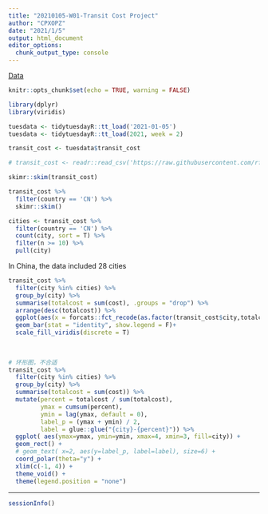 ```yaml
---
title: "20210105-W01-Transit Cost Project"
author: "CPXOPZ"
date: "2021/1/5"
output: html_document
editor_options: 
  chunk_output_type: console
---
```


[Data](https://github.com/rfordatascience/tidytuesday/blob/master/data/2021/2021-01-05)

```r
knitr::opts_chunk$set(echo = TRUE, warning = FALSE)
```

```r
library(dplyr)
library(viridis)
```

```r
tuesdata <- tidytuesdayR::tt_load('2021-01-05')
tuesdata <- tidytuesdayR::tt_load(2021, week = 2)

transit_cost <- tuesdata$transit_cost

# transit_cost <- readr::read_csv('https://raw.githubusercontent.com/rfordatascience/tidytuesday/master/data/2021/2021-01-05/transit_cost.csv')
```

```r
skimr::skim(transit_cost)

transit_cost %>% 
  filter(country == 'CN') %>% 
  skimr::skim()

cities <- transit_cost %>% 
  filter(country == 'CN') %>% 
  count(city, sort = T) %>% 
  filter(n >= 10) %>% 
  pull(city)
```

In China, the data included 28 cities

```r
transit_cost %>% 
  filter(city %in% cities) %>% 
  group_by(city) %>% 
  summarise(totalcost = sum(cost), .groups = "drop") %>% 
  arrange(desc(totalcost)) %>% 
  ggplot(aes(x = forcats::fct_recode(as.factor(transit_cost$city,totalcost)), y = totalcost, fill = city))+
  geom_bar(stat = "identity", show.legend = F)+
  scale_fill_viridis(discrete = T)
  
  
  
# 环形图，不合适
transit_cost %>% 
  filter(city %in% cities) %>% 
  group_by(city) %>% 
  summarise(totalcost = sum(cost)) %>% 
  mutate(percent = totalcost / sum(totalcost),
         ymax = cumsum(percent),
         ymin = lag(ymax, default = 0),
         label_p = (ymax + ymin) / 2,
         label = glue::glue("{city}-{percent}")) %>% 
  ggplot( aes(ymax=ymax, ymin=ymin, xmax=4, xmin=3, fill=city)) +
  geom_rect() +
  # geom_text( x=2, aes(y=label_p, label=label), size=6) + 
  coord_polar(theta="y") +
  xlim(c(-1, 4)) +
  theme_void() +
  theme(legend.position = "none")
```

***

```r
sessionInfo()
```